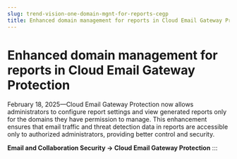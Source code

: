 ```yaml
---
slug: trend-vision-one-domain-mgnt-for-reports-cegp
title: Enhanced domain management for reports in Cloud Email Gateway Protection
---
```

# Enhanced domain management for reports in Cloud Email Gateway Protection

February 18, 2025—Cloud Email Gateway Protection now allows administrators to configure report settings and view generated reports only for the domains they have permission to manage. This enhancement ensures that email traffic and threat detection data in reports are accessible only to authorized administrators, providing better control and security.

**Email and Collaboration Security → Cloud Email Gateway Protection**
:::
